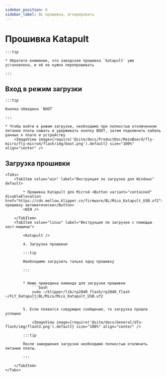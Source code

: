 ```yaml
---
sidebar_position: 6
sidebar_label: BL прошивка, игнорировать
---
```









# Прошивка Katapult

    :::tip

    * Обратите внимание, что заводская прошивка `katapult` уже установлена, и её не нужно перепрошивать

    :::

## Вход в режим загрузки

    :::tip

    Кнопка обведена `BOOT`

    :::

    * Чтобы войти в режим загрузки, необходимо при полностью отключенном питании платы нажать и удерживать кнопку BOOT, затем подключить кабель данных к плате и устройству
        <ImageView image={require('@site/docs/ProductDoc/MainBoard/fly-micro/fly-micro4/flash/img/boot.png').default} size="100%" align="center" />

## Загрузка прошивки
    <Tabs>
        <TabItem value="win" label="Инструкция по загрузке для Windows" default>

            * Прошивка Katapult для Micro4 <Button variant="contained" disableElevation href="https://cdn.mellow.klipper.cn/firmware/BL/Mico_Katapult_USB.uf2">Скачать прошивку автоматически</Button>
            <WIN />
            
        </TabItem>
        <TabItem value="linux" label="Инструкция по загрузке с помощью хост-машины">
            
            <Katapult />

            4. Загрузка прошивки

            :::tip

            Необходимо загрузить только одну прошивку

            :::


            * Ниже приведена команда для загрузки прошивки
                ```bash
                sudo ~/klipper/lib/rp2040_flash/rp2040_flash ~/FLY_Katapult/BL/Mico/Mico_Katapult_USB.uf2
                ```

            5. Если появится следующее сообщение, то загрузка прошла успешно

                <ImageView image={require('@site/docs/General/dfu-flash/img/flash3.png').default} size="100%" align="center" />

            :::tip

            После завершения загрузки необходимо полностью отключить питание платы.

            :::

        </TabItem>
    </Tabs>